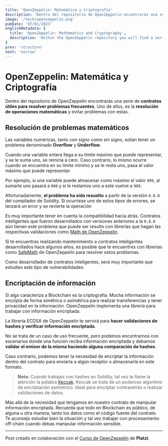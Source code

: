 ```yaml
---
title: 'OpenZeppelin: Matemática y Criptografía'
description: 'Dentro del repositorio de OpenZeppelin encontrarás una serie de contratos útiles para resolver problemas frecuentes, como la resolución de operaciones matemáticas o mecanismos criptográficos.'
image: '/tech/openzeppelin.png'
pubDate: '07/01/2023'
englishMetadata: {
  title: 'OpenZeppelin: Mathematics and Cryptography',
  description: 'Within the OpenZeppelin repository you will find a series of contracts useful for solving common problems, such as solving mathematical operations or cryptographic mechanisms.'
}
prev: 'structure'
next: 'escrow'
---
```


# OpenZeppelin: Matemática y Criptografía

Dentro del repositorio de OpenZeppelin encontrarás una serie de **contratos útiles para resolver problemas frecuentes**. Uno de ellos, es la **resolución de operaciones matemáticas** y evitar problemas con estas.

## Resolución de problemas matemáticos

Las variables numéricas, tanto con signo como sin signo, solían tener un problema denominado **Overflow** y **Underflow**.

Cuando una variable entera llega a su límite máximo que puede representar, y se le suma uno, se reinicia a cero. Caso contrario, lo mismo ocurre cuando se encuentra en su límite mínimo y se le resta uno, pasa al valor máximo que puede representar.

Por ejemplo, si una variable puede almacenar como máximo el valor `999`, al sumarle uno pasará a `000` y si le restamos uno a este vuelve a `999`.

Afortunadamente, **el problema ha sido resuelto** a partir de la versión `0.8.0` del compilador de Solidity. Si ocurriese uno de estos tipos de errores, se lanzará un error y se revierte la operación

Es muy importante tener en cuenta la compatibilidad hacia atrás. Contratos inteligentes que fueron desarrollados con versiones anteriores a la `0.8.0` aún tienen este problema que puede ser resulto con librerías que hagan las respectivas validaciones como [Math de OpenZeppelin](https://external.ink?to=https://docs.openzeppelin.com/contracts/2.x/api/math).

Si te encuentras realizando mantenimiento a contratos inteligentes desarrollados hace algunos años, es posible que te encuentres con librerías como [SafeMath](https://external.ink?to=https://github.com/OpenZeppelin/openzeppelin-contracts/tree/master/contracts/utils/math) de OpenZeppelin para resolver estos problemas.

Como desarrollador de contratos inteligentes, será muy importante que estudies este tipo de vulnerabilidades.

## Encriptación de información

Si algo caracteriza a Blockchain es la criptografía. Mucha información se encripta de forma simétrica o asimétrica para realizar transferencias y tener privacidad en la información. OpenZeppelin implementa una librería para trabajar con información encriptada.

La librería ECDSA de OpenZeppelin te servirá para **hacer validaciones de hashes y verificar información encriptada**.

No se trata de un caso de uso frecuente, pero podemos encontrarnos con escenarios donde una función reciba información encriptada y debamos **validar el emisor de la misma haciendo alguna comparación de hashes**.

Caso contrario, podemos tener la necesidad de encriptar la información dentro del contrato para enviarla a algún receptor o almacenarla en este formato.

> **Nota:** Cuando trabajes con hashes en Solidity, tal vez te llame la atención la palabra [Keccak](https://external.ink?to=https://www.cyberseguridad.net/keccak-es-el-algoritmo-elegido-como-sha-3). Keccak se trata de un poderoso algoritmo de encriptación asimétrico. Ideal para encriptar contraseñas o realizar validaciones de datos.

Más allá de la necesidad que tengamos en nuestro contrato de manipular información encriptada. Recuerda que todo en Blockchain es público, de alguna u otra manera, tanto los datos como el código fuente del contrato. Te aconsejo estudiar bien la situación y tal vez trabajar con procesamiento off-chain cuando debas manipular información sensible.

---
Post creado en colaboración con el [Curso de OpenZeppelin](https://external.ink?to=https://platzi.com/cursos/openzeppelin/) de **Platzi**.
